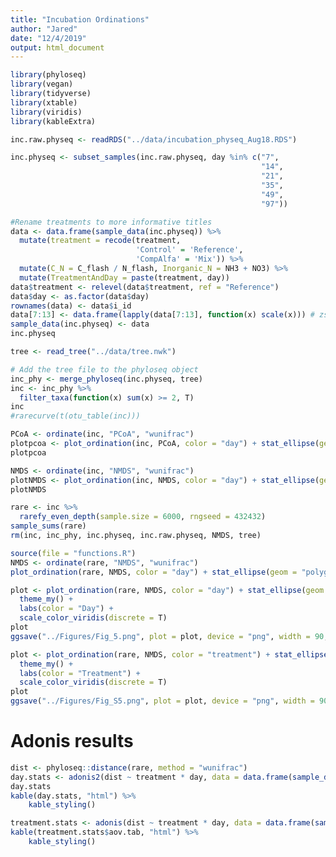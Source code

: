 ```yaml
---
title: "Incubation Ordinations"
author: "Jared"
date: "12/4/2019"
output: html_document
---
```

```r
library(phyloseq)
library(vegan)
library(tidyverse)
library(xtable)
library(viridis)
library(kableExtra)
```

```r
inc.raw.physeq <- readRDS("../data/incubation_physeq_Aug18.RDS")

inc.physeq <- subset_samples(inc.raw.physeq, day %in% c("7",
                                                        "14",
                                                        "21",
                                                        "35",
                                                        "49",
                                                        "97"))

#Rename treatments to more informative titles
data <- data.frame(sample_data(inc.physeq)) %>%
  mutate(treatment = recode(treatment,
                            'Control' = 'Reference',
                            'CompAlfa' = 'Mix')) %>%
  mutate(C_N = C_flash / N_flash, Inorganic_N = NH3 + NO3) %>%
  mutate(TreatmentAndDay = paste(treatment, day))
data$treatment <- relevel(data$treatment, ref = "Reference") 
data$day <- as.factor(data$day)
rownames(data) <- data$i_id
data[7:13] <- data.frame(lapply(data[7:13], function(x) scale(x))) # zscore for dbRDA
sample_data(inc.physeq) <- data
inc.physeq
```
```r
tree <- read_tree("../data/tree.nwk")

# Add the tree file to the phyloseq object
inc_phy <- merge_phyloseq(inc.physeq, tree)
inc <- inc_phy %>%
  filter_taxa(function(x) sum(x) >= 2, T)
inc
#rarecurve(t(otu_table(inc)))
```

```r
PCoA <- ordinate(inc, "PCoA", "wunifrac")
plotpcoa <- plot_ordination(inc, PCoA, color = "day") + stat_ellipse(geom = "polygon", type = "norm", alpha = 0.2, aes(fill = day))
plotpcoa
```
```r
NMDS <- ordinate(inc, "NMDS", "wunifrac")
plotNMDS <- plot_ordination(inc, NMDS, color = "day") + stat_ellipse(geom = "polygon", type = "norm", alpha = 0.2, aes(fill = day))
plotNMDS
```
```r
rare <- inc %>%
  rarefy_even_depth(sample.size = 6000, rngseed = 432432)
sample_sums(rare)
rm(inc, inc_phy, inc.physeq, inc.raw.physeq, NMDS, tree)
```
```r
source(file = "functions.R")
NMDS <- ordinate(rare, "NMDS", "wunifrac")
plot_ordination(rare, NMDS, color = "day") + stat_ellipse(geom = "polygon", type = "norm", alpha = 0.2, aes(fill = day))

plot <- plot_ordination(rare, NMDS, color = "day") + stat_ellipse(geom = "polygon", type = "norm", alpha = 0.2, aes(color = day)) +
  theme_my() +
  labs(color = "Day") +
  scale_color_viridis(discrete = T) 
plot
ggsave("../Figures/Fig_5.png", plot = plot, device = "png", width = 90, height = 90, units = "mm", dpi = 500)

plot <- plot_ordination(rare, NMDS, color = "treatment") + stat_ellipse(geom = "polygon", type = "norm", alpha = 0.2, aes(color = treatment)) +
  theme_my() +
  labs(color = "Treatment") +
  scale_color_viridis(discrete = T) 
plot
ggsave("../Figures/Fig_S5.png", plot = plot, device = "png", width = 90, height = 90, units = "mm", dpi = 500)
```
# Adonis results
```r
dist <- phyloseq::distance(rare, method = "wunifrac")
day.stats <- adonis2(dist ~ treatment * day, data = data.frame(sample_data(rare)))
day.stats
kable(day.stats, "html") %>%
    kable_styling()
```
```r
treatment.stats <- adonis(dist ~ treatment * day, data = data.frame(sample_data(rare)))
kable(treatment.stats$aov.tab, "html") %>%
    kable_styling()
```
